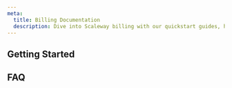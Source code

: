 ```yaml
---
meta:
  title: Billing Documentation
  description: Dive into Scaleway billing with our quickstart guides, how-tos and more.
---
```


<ProductHeader
   productName="Billing"
   productLogo="billing"
   description="Billing management features provide a comprehensive overview of our billing features that help you monitor and understand your Scaleway cloud expenditure, pay your invoice, and effectively manage your budget."
   url="/console/billing/quickstart"
   label="Billing Quickstart"
/>

## Getting Started

<Grid>
    <SummaryCard
        title="Quickstart"
        icon="rocket"
        description="Learn how to add and manage your billing information in a few steps."
        label="View Quickstart"
        url="/console/billing/quickstart"
    />
    <SummaryCard
        title="Concepts"
        icon="information-circle-outline"
        description="Core concepts that give you a better understanding of Scaleway billing."
        label="View Concepts"
        url="/console/billing/quickstart"
    />
    <SummaryCard
        title="How-tos"
        icon="help-circle-outline"
        description="Check our guides to add and manage billing information"
        label="View How-tos"
        url="/console/billing/quickstart"
    />

</Grid>

## FAQ

<Grid>
    <DefaultCard
        title="How am I billed for Scaleway services?"
        url="https://www.scaleway.com/en/docs/faq/billing/#how-am-i-billed-for-scaleway-services"
        label="Read more"
    />
    <DefaultCard
        title="When are invoices issued?"
        url="https://www.scaleway.com/en/docs/faq/billing/#when-are-invoices-issued"
        label="Read more"
    />
    <DefaultCard
        title="Which payment methods does Scaleway accept?"
        url="https://www.scaleway.com/en/docs/faq/billing/#which-payment-methods-does-scaleway-accept"
        label="Read more"
    />
    <DefaultCard
        title="How can I pay my invoice?"
        url="https://www.scaleway.com/en/docs/faq/billing/#how-can-i-pay-my-invoice"
        label="Read more"
    />
</Grid>

<ClickableBanner
    productLogo="cli"
    title="Billing API"
    description="Learn how to manage your Scaleway billing through the API."
    url="https://www.scaleway.com/en/developers/api/billing/"
    label="Go to billing API"
/>

